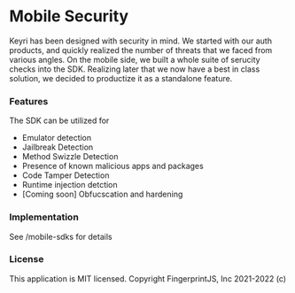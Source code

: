 # Mobile Security

Keyri has been designed with security in mind. We started with our auth products, and quickly realized the number of threats that we faced from various angles. On the mobile side, we built a whole suite of serucity checks into the SDK. Realizing later that we now have a best in class solution, we decided to productize it as a standalone feature.

### Features

The SDK can be utilized for 

* Emulator detection
* Jailbreak Detection
* Method Swizzle Detection
* Presence of known malicious apps and packages
* Code Tamper Detection
* Runtime injection detction
* [Coming soon] Obfucscation and hardening

### Implementation
See /mobile-sdks for details

### License 
This application is MIT licensed. Copyright FingerprintJS, Inc 2021-2022 (c)

